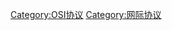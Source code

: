 {{Cat more|应用层}}

{{Commons category|Application layer protocols}}

[[Category:OSI协议|Category:OSI协议]]
[[Category:网际协议|Category:网际协议]]